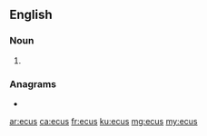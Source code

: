 {{also|écus}}
==English==

===Noun===
{{head|en|noun plural form}}

# {{plural of|ecu|lang=en}}

===Anagrams===
* {{l|en|cues}}

[[ar:ecus]]
[[ca:ecus]]
[[fr:ecus]]
[[ku:ecus]]
[[mg:ecus]]
[[my:ecus]]